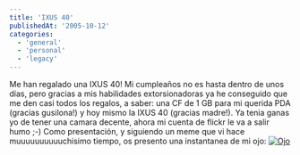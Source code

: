 ```yaml
---
title: 'IXUS 40'
publishedAt: '2005-10-12'
categories:
  - 'general'
  - 'personal'
  - 'legacy'
---
```


Me han regalado una IXUS 40! Mi cumpleaños no es hasta dentro de unos días, pero gracias a mis habilidades extorsionadoras ya he conseguido que me den casi todos los regalos, a saber: una CF de 1 GB para mi querida PDA (gracias gusilona!) y hoy mismo la IXUS 40 (gracias madre!). Ya tenia ganas yo de tener una camara decente, ahora mi cuenta de flickr le va a salir humo ;-) Como presentación, y siguiendo un meme que vi hace muuuuuuuuuuchisimo tiempo, os presento una instantanea de mi ojo: [![Ojo](http://static.flickr.com/29/51979155_d8631076e9_t.jpg)](http://flickr.com/photos/ryck/51979155/)
